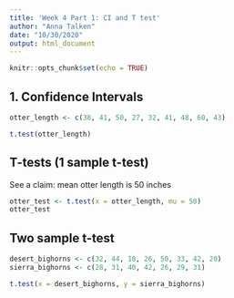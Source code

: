 ```yaml
---
title: 'Week 4 Part 1: CI and T test'
author: "Anna Talken"
date: "10/30/2020"
output: html_document
---
```


```r
knitr::opts_chunk$set(echo = TRUE)
```

## 1. Confidence Intervals

```r
otter_length <- c(38, 41, 50, 27, 32, 41, 48, 60, 43)

t.test(otter_length)
```

## T-tests (1 sample t-test)

See a claim: mean otter length is 50 inches

```r
otter_test <- t.test(x = otter_length, mu = 50)
otter_test
```

## Two sample t-test

```r
desert_bighorns <- c(32, 44, 18, 26, 50, 33, 42, 20)
sierra_bighorns <- c(28, 31, 40, 42, 26, 29, 31)

t.test(x = desert_bighorns, y = sierra_bighorns)
```



